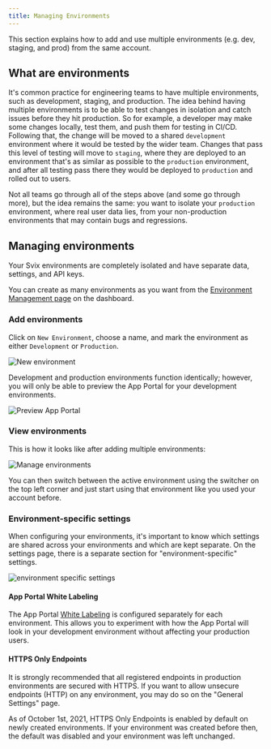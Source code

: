 ```yaml
---
title: Managing Environments
---
```


This section explains how to add and use multiple environments (e.g. dev, staging, and prod) from the same account.

## What are environments

It's common practice for engineering teams to have multiple environments, such as development, staging, and production. The idea behind having multiple environments is to be able to test changes in isolation and catch issues before they hit production. So for example, a developer may make some changes locally, test them, and push them for testing in CI/CD. Following that, the change will be moved to a shared `development` environment where it would be tested by the wider team. Changes that pass this level of testing will move to `staging`, where they are deployed to an environment that's as similar as possible to the `production` environment, and after all testing pass there they would be deployed to `production` and rolled out to users.

Not all teams go through all of the steps above (and some go through more), but the idea remains the same: you want to isolate your `production` environment, where real user data lies, from your non-production environments that may contain bugs and regressions.

## Managing environments

Your Svix environments are completely isolated and have separate data, settings, and API keys.

You can create as many environments as you want from the [Environment Management page](https://dashboard.svix.com/environments) on the dashboard.

### Add environments

Click on `New Environment`, choose a name, and mark the environment as either `Development` or `Production`.

![New environment](./environments/env-add.png)

Development and production environments function identically; however, you will only be able to preview the App Portal for your development environments.

![Preview App Portal](../img/dashboard-preview-button.png)

### View environments

This is how it looks like after adding multiple environments:

![Manage environments](./environments/env-manage.png)

You can then switch between the active environment using the switcher on the top left corner and just start using that environment like you used your account before.

### Environment-specific settings

When configuring your environments, it's important to know which settings are shared across your environments and which are kept separate. On the settings page, there is a separate section for "environment-specific" settings.

![environment specific settings](../img/env-specific-settings.png)

#### App Portal White Labeling

The App Portal [White Labeling](../app-portal#white-labeling) is configured separately for each environment. This allows you to experiment with how the App Portal will look in your development environment without affecting your production users.

#### HTTPS Only Endpoints

It is strongly recommended that all registered endpoints in production environments are secured with HTTPS. If you want to allow unsecure endpoints (HTTP) on any environment, you may do so on the "General Settings" page.

As of October 1st, 2021, HTTPS Only Endpoints is enabled by default on newly created environments. If your environment was created before then, the default was disabled and your environment was left unchanged.
